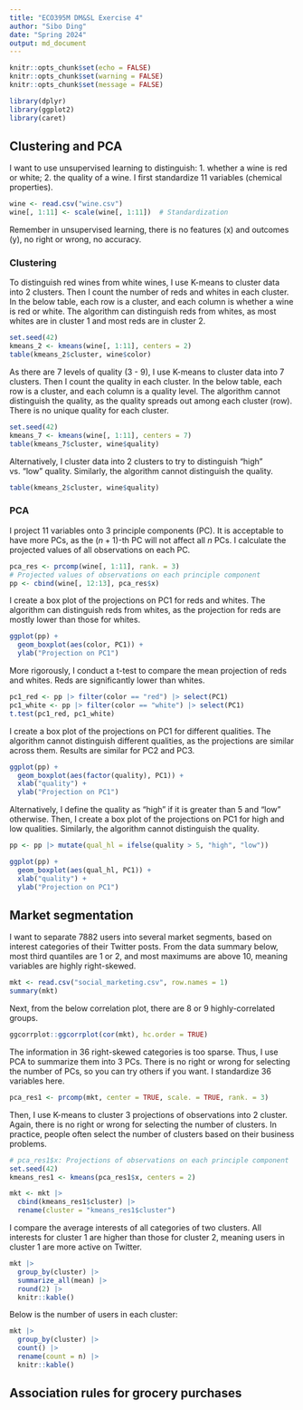 ```yaml
---
title: "ECO395M DM&SL Exercise 4"
author: "Sibo Ding"
date: "Spring 2024"
output: md_document
---
```


```r
knitr::opts_chunk$set(echo = FALSE)
knitr::opts_chunk$set(warning = FALSE)
knitr::opts_chunk$set(message = FALSE)

library(dplyr)
library(ggplot2)
library(caret)
```

## Clustering and PCA
I want to use unsupervised learning to distinguish: 1. whether a wine is red or white; 2. the quality of a wine. I first standardize 11 variables (chemical properties).  
```r
wine <- read.csv("wine.csv")
wine[, 1:11] <- scale(wine[, 1:11])  # Standardization
```
Remember in unsupervised learning, there is no features (x) and outcomes (y), no right or wrong, no accuracy.

### Clustering
To distinguish red wines from white wines, I use K-means to cluster data into 2 clusters. Then I count the number of reds and whites in each cluster. In the below table, each row is a cluster, and each column is whether a wine is red or white. The algorithm can distinguish reds from whites, as most whites are in cluster 1 and most reds are in cluster 2.
```r
set.seed(42)
kmeans_2 <- kmeans(wine[, 1:11], centers = 2)
table(kmeans_2$cluster, wine$color)
```

As there are 7 levels of quality (3 - 9), I use K-means to cluster data into 7 clusters. Then I count the quality in each cluster. In the below table, each row is a cluster, and each column is a quality level. The algorithm cannot distinguish the quality, as the quality spreads out among each cluster (row). There is no unique quality for each cluster.
```r
set.seed(42)
kmeans_7 <- kmeans(wine[, 1:11], centers = 7)
table(kmeans_7$cluster, wine$quality)
```

Alternatively, I cluster data into 2 clusters to try to distinguish "high" vs. "low" quality. Similarly, the algorithm cannot distinguish the quality.
```r
table(kmeans_2$cluster, wine$quality)
```

### PCA
I project 11 variables onto 3 principle components (PC). It is acceptable to have more PCs, as the $(n+1)$-th PC will not affect all $n$ PCs. I calculate the projected values of all observations on each PC.  
```r
pca_res <- prcomp(wine[, 1:11], rank. = 3)
# Projected values of observations on each principle component
pp <- cbind(wine[, 12:13], pca_res$x)
```

I create a box plot of the projections on PC1 for reds and whites. The algorithm can distinguish reds from whites, as the projection for reds are mostly lower than those for whites.
```r
ggplot(pp) +
  geom_boxplot(aes(color, PC1)) +
  ylab("Projection on PC1")
```

More rigorously, I conduct a t-test to compare the mean projection of reds and whites. Reds are significantly lower than whites.
```r
pc1_red <- pp |> filter(color == "red") |> select(PC1)
pc1_white <- pp |> filter(color == "white") |> select(PC1)
t.test(pc1_red, pc1_white)
```

I create a box plot of the projections on PC1 for different qualities. The algorithm cannot distinguish different qualities, as the projections are similar across them. Results are similar for PC2 and PC3.
```r
ggplot(pp) +
  geom_boxplot(aes(factor(quality), PC1)) +
  xlab("quality") +
  ylab("Projection on PC1")
```

Alternatively, I define the quality as "high" if it is greater than 5 and "low" otherwise. Then, I create a box plot of the projections on PC1 for high and low qualities. Similarly, the algorithm cannot distinguish the quality.
```r
pp <- pp |> mutate(qual_hl = ifelse(quality > 5, "high", "low"))

ggplot(pp) +
  geom_boxplot(aes(qual_hl, PC1)) +
  xlab("quality") +
  ylab("Projection on PC1")
```

## Market segmentation
I want to separate 7882 users into several market segments, based on interest categories of their Twitter posts. From the data summary below, most third quantiles are 1 or 2, and most maximums are above 10, meaning variables are highly right-skewed.
```r
mkt <- read.csv("social_marketing.csv", row.names = 1)
summary(mkt)
```

Next, from the below correlation plot, there are 8 or 9 highly-correlated groups.  
```r
ggcorrplot::ggcorrplot(cor(mkt), hc.order = TRUE)
```

The information in 36 right-skewed categories is too sparse. Thus, I use PCA to summarize them into 3 PCs. There is no right or wrong for selecting the number of PCs, so you can try others if you want. I standardize 36 variables here.  
```r
pca_res1 <- prcomp(mkt, center = TRUE, scale. = TRUE, rank. = 3)
```

Then, I use K-means to cluster 3 projections of observations into 2 cluster. Again, there is no right or wrong for selecting the number of clusters. In practice, people often select the number of clusters based on their business problems.  
```r
# pca_res1$x: Projections of observations on each principle component
set.seed(42)
kmeans_res1 <- kmeans(pca_res1$x, centers = 2)

mkt <- mkt |>
  cbind(kmeans_res1$cluster) |>
  rename(cluster = "kmeans_res1$cluster")
```

I compare the average interests of all categories of two clusters. All interests for cluster 1 are higher than those for cluster 2, meaning users in cluster 1 are more active on Twitter.
```r
mkt |>
  group_by(cluster) |>
  summarize_all(mean) |>
  round(2) |>
  knitr::kable()
```

Below is the number of users in each cluster:
```r
mkt |>
  group_by(cluster) |>
  count() |>
  rename(count = n) |>
  knitr::kable()
```

## Association rules for grocery purchases
```r

```














